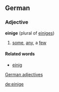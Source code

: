 ==German==
===Adjective===
'''einige''' (plural of [[einiges]])
# [[some]], [[any]], a [[few]]


====Related words====
* [[einig]]

[[German adjectives]]

[[de:einige]]